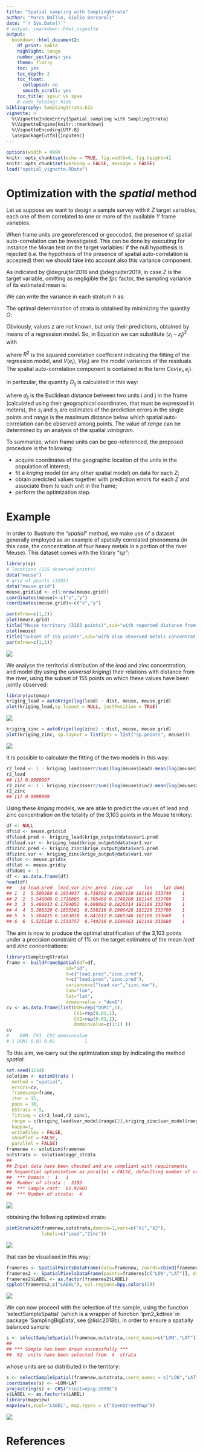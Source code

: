```yaml
---
title: "Spatial sampling with SamplingStrata"
author: "Marco Ballin, Giulio Barcaroli"
date: "`r Sys.Date()`"
# output: rmarkdown::html_vignette
output: 
  bookdown::html_document2:
    df_print: kable
    highlight: tango
    number_sections: yes
    theme: flatly
    toc: yes
    toc_depth: 2
    toc_float:
      collapsed: no
      smooth_scroll: yes
    toc_title: spsur vs spse
    # code_folding: hide
bibliography: SamplingStrata.bib
vignette: >
  %\VignetteIndexEntry{Spatial sampling with SamplingStrata}
  %\VignetteEngine{knitr::rmarkdown}
  %\VignetteEncoding{UTF-8}
  \usepackage[utf8]{inputenc}
---
```


```r
options(width = 999)
knitr::opts_chunk$set(echo = TRUE, fig.width=6, fig.height=4)
knitr::opts_chunk$set(warning = FALSE, message = FALSE) 
load("spatial_vignette.RData")
```


# Optimization with the *spatial* method

Let us suppose we want to design a sample survey with $k$ $Z$ target variables, each one of them correlated to one or more of the available $Y$ frame variables. 

When frame units are georeferenced or geocoded, the presence of spatial auto-correlation can be investigated. This can be done by executing for instance the Moran test on the target variables: if the null hypothesis is rejected (i.e. the hypothesis of the presence of spatial auto-correlation is accepted) then we should take into account also this variance component.

As indicated by @degruijter2016 and @degruijter2019, in case $Z$ is the target variable, omitting as negligible the *fpc* factor, the sampling variance of its estimated mean is:

\begin{equation} \label{eq1}
V(\hat{\bar{Z}}) = \sum_{h=1}^{H}(N_{h}/N)^{2} S_{h}^{2}/n_{h}
\end{equation}

We can write the variance in each stratum $h$ as:

\begin{equation} \label{eq2}
S_{h}^{2} = \dfrac{1}{N_{h}^{2}} \sum_{i=1}^{N_{h-1}}\sum_{j=i+1}^{N_{h}}(z_{i}-z_{j})^{2}
\end{equation} 

The optimal determination of strata is obtained by minimizing the quantity $O$:

\begin{equation} \label{eq3}
O = \sum_{h=1}^{H} \dfrac{1}{N_{h}^{2}} \{ \sum_{i=1}^{N_{h-1}}  \sum_{j=i+1}^{N_{h}} (z_{i}-z_{j})^{2}\}^{1/2}
\end{equation}

Obviously, values $z$ are not known, but only their predictions, obtained by means of a regression model. So, in Equation \ref{eq3} we can substitute $(z_{i}-z_{j})^{2}$ with 

\begin{equation} \label{eq5}
D_{ij}^{2} = \dfrac{(\tilde{z}_{i}-\tilde{z}_{j})^{2}}{R^{2}} + V(e_{i}) + V(e_{j}) - 2Cov(e_{i},e_{j})
\end{equation}

where $R^{2}$ is the squared correlation coefficient indicating the fitting of the regression model, and $V(e_{i})$, $V(e_{j})$ are the model variances of the residuals. The spatial auto-correlation component is contained in the term $Cov(e_{i},e_{j})$.

In particular, the quantity $D_{ij}$ is calculated in this way:

\begin{equation} \label{eq6}
D_{ij}^{2} = \dfrac{(\tilde{z}_{i}-\tilde{z}_{j})^{2}}{R^{2}} + (s_{i}^{2} + s_{j}^{2}) - 2 s_{i}  s_{j}  e^{-k (d_{ij}/range)}
\end{equation}

where $d_{ij}$ is the Euclidean distance between two units i and j in the frame (calculated using their geographical coordinates, that must be expressed in meters), the $s_{i}$ and $s_{j}$ are estimates of the prediction errors in the single points and *range* is the maximum distance below which spatial auto-correlation can be observed among points. The value of *range* can be determined by an analysis of the spatial *variogram*.


To summarize, when frame units can be geo-referenced, the proposed procedure is the following:

* acquire coordinates of the geographic location of the units in the population of interest;
*	fit a *kriging* model (or any other spatial model) on data for each $Z$;
* obtain predicted values together with prediction errors for each $Z$ and associate them to each unit in the frame;
* perform the optimization step.


# Example

In order to illustrate the "*spatial*" method, we make use of a dataset generally employed as an example of spatially correlated phenomena (in this case, the concentration of four heavy metals in a portion of the river Meuse). This dataset comes with the library "*sp*":

```r
library(sp)
# locations (155 observed points)
data("meuse")
# grid of points (3103)
data("meuse.grid")
meuse.grid$id <- c(1:nrow(meuse.grid))
coordinates(meuse)<-c("x","y")
coordinates(meuse.grid)<-c("x","y")
```

```r
par(mfrow=c(1,2))
plot(meuse.grid)
title("Meuse territory (3103 points)",sub="with reported distance from the river",cex.main=0.8,cex.sub=0.8)
plot(meuse)
title("Subset of 155 points",sub="with also observed metals concentration",cex.main=0.8,cex.sub=0.8)
par(mfrow=c(1,1))
```

![](spatial_figures/unnamed-chunk-2-1.png)

We analyse the territorial distribution of the *lead* and *zinc* concentration, and model (by using the *universal kriging*) their relations with distance from the river, using the subset of 155 points on which these values have been jointly observed: 

```r
library(automap)
kriging_lead = autoKrige(log(lead) ~ dist, meuse, meuse.grid)
plot(kriging_lead,sp.layout = NULL, justPosition = TRUE)
```

![](spatial_figures/unnamed-chunk-3-1.png)
```r
kriging_zinc = autoKrige(log(zinc) ~ dist, meuse, meuse.grid)
plot(kriging_zinc, sp.layout = list(pts = list("sp.points", meuse)))
```

![](spatial_figures/unnamed-chunk-3-2.png)

It is possible to calculate the fitting of the two models in this way:

```r
r2_lead <- 1 - kriging_lead$sserr/sum((log(meuse$lead)-mean(log(meuse$lead)))^2)
r2_lead
## [1] 0.9999997
r2_zinc <- 1 - kriging_zinc$sserr/sum((log(meuse$zinc)-mean(log(meuse$zinc)))^2)
r2_zinc
## [1] 0.9999999
```


Using these *kriging* models, we are able to predict the values of lead and zinc concentration on the totality of the 3,103 points in the Meuse territory:

```r
df <- NULL
df$id <- meuse.grid$id
df$lead.pred <- kriging_lead$krige_output@data$var1.pred
df$lead.var <- kriging_lead$krige_output@data$var1.var
df$zinc.pred <- kriging_zinc$krige_output@data$var1.pred
df$zinc.var <- kriging_zinc$krige_output@data$var1.var
df$lon <- meuse.grid$x
df$lat <- meuse.grid$y
df$dom1 <- 1
df <- as.data.frame(df)
head(df)
##   id lead.pred  lead.var zinc.pred  zinc.var    lon    lat dom1
## 1  1  5.509360 0.1954937  6.736502 0.2007150 181180 333740    1
## 2  2  5.546006 0.1716895  6.785460 0.1749260 181140 333700    1
## 3  3  5.488913 0.1784052  6.698883 0.1826314 181180 333700    1
## 4  4  5.388320 0.1855561  6.558216 0.1906426 181220 333700    1
## 5  5  5.584415 0.1463018  6.841612 0.1465346 181100 333660    1
## 6  6  5.525538 0.1533757  6.749216 0.1549663 181140 333660    1
```

The aim is now to produce the optimal stratification of the 3,103 points under a precision constraint of 1% on the target estimates of the mean *lead*  and *zinc* concentrations:

```r
library(SamplingStrata)
frame <- buildFrameSpatial(df=df,
                      id="id",
                      X=c("lead.pred","zinc.pred"),
                      Y=c("lead.pred","zinc.pred"),
                      variance=c("lead.var","zinc.var"),
                      lon="lon",
                      lat="lat",
                      domainvalue = "dom1")
cv <- as.data.frame(list(DOM=rep("DOM1",1),
                         CV1=rep(0.01,1),
                         CV2=rep(0.01,1),
                         domainvalue=c(1:1) ))
cv
#    DOM  CV1  CV2 domainvalue
# 1 DOM1 0.01 0.01           1
```

To this aim, we carry out the optimization step by indicating the method *spatial*:

```r
set.seed(1234)
solution <- optimStrata (
  method = "spatial",
  errors=cv, 
  framesamp=frame,
  iter = 15,
  pops = 10,
  nStrata = 5,
  fitting = c(r2_lead,r2_zinc),
  range = c(kriging_lead$var_model$range[2],kriging_zinc$var_model$range[2]),
  kappa=1,
  writeFiles = FALSE,
  showPlot = FALSE,
  parallel = FALSE)
framenew <- solution$framenew
outstrata <- solution$aggr_strata
## 
## Input data have been checked and are compliant with requirements
## Sequential optimization as parallel = FALSE, defaulting number of cores = 1
##  *** Domain :  1   1
##  Number of strata :  3103
##  *** Sample cost:  61.92901
##  *** Number of strata:  4
```

![](spatial_figures/unnamed-chunk-7-1.png)


obtaining the following optimized strata:

```r
plotStrata2d(framenew,outstrata,domain=1,vars=c("X1","X2"),
             labels=c("Lead","Zinc"))
```

![](spatial_figures/unnamed-chunk-8-1.png)

that can be visualised in this way:

```r
frameres <- SpatialPointsDataFrame(data=framenew, coords=cbind(framenew$LON,framenew$LAT) )
frameres2 <- SpatialPixelsDataFrame(points=frameres[c("LON","LAT")], data=framenew)
frameres2$LABEL <- as.factor(frameres2$LABEL)
spplot(frameres2,c("LABEL"), col.regions=bpy.colors(5))
```

![](spatial_figures/unnamed-chunk-9-1.png)

We can now proceed with the selection of the sample, using the function 'selectSampleSpatial' (which is a wrapper of function 'lpm2_kdtree' in package 'SamplingBigData', see @lisic2018b), in order to ensure a spatially balanced sample:

```r
s <- selectSampleSpatial(framenew,outstrata,coord_names=c("LON","LAT"))
## 
## *** Sample has been drawn successfully ***
##  62  units have been selected from  4  strata
```

whose units are so distributed in the territory:

```r
s <- selectSampleSpatial(framenew,outstrata,coord_names = c("LON","LAT"))
coordinates(s) <- ~LON+LAT
proj4string(s) <- CRS("+init=epsg:28992")
s$LABEL <- as.factor(s$LABEL)
library(mapview)
mapview(s,zcol="LABEL", map.types = c("OpenStreetMap"))
```

![](spatial_figures/unnamed-chunk-10-1.jpg)



# References
